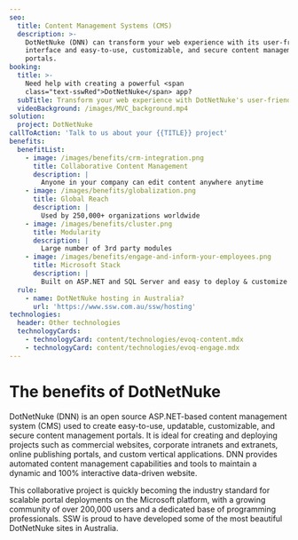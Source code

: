 ```yaml
---
seo:
  title: Content Management Systems (CMS)
  description: >-
    DotNetNuke (DNN) can transform your web experience with its user-friendly
    interface and easy-to-use, customizable, and secure content management
    portals.
booking:
  title: >-
    Need help with creating a powerful <span
    class="text-sswRed">DotNetNuke</span> app?
  subTitle: Transform your web experience with DotNetNuke's user-friendly interface
  videoBackground: /images/MVC_background.mp4
solution:
  project: DotNetNuke
callToAction: 'Talk to us about your {{TITLE}} project'
benefits:
  benefitList:
    - image: /images/benefits/crm-integration.png
      title: Collaborative Content Management
      description: |
        Anyone in your company can edit content anywhere anytime
    - image: /images/benefits/globalization.png
      title: Global Reach
      description: |
        Used by 250,000+ organizations worldwide
    - image: /images/benefits/cluster.png
      title: Modularity
      description: |
        Large number of 3rd party modules
    - image: /images/benefits/engage-and-inform-your-employees.png
      title: Microsoft Stack
      description: |
        Built on ASP.NET and SQL Server and easy to deploy & customize
  rule:
    - name: DotNetNuke hosting in Australia?
      url: 'https://www.ssw.com.au/ssw/hosting'
technologies:
  header: Other technologies
  technologyCards:
    - technologyCard: content/technologies/evoq-content.mdx
    - technologyCard: content/technologies/evoq-engage.mdx
---
```


# The benefits of  **DotNetNuke**

DotNetNuke (DNN) is an open source ASP.NET-based content management system (CMS) used to create easy-to-use, updatable, customizable, and secure content management portals. It is ideal for creating and deploying projects such as commercial websites, corporate intranets and extranets, online publishing portals, and custom vertical applications. DNN provides automated content management capabilities and tools to maintain a dynamic and 100% interactive data-driven website.

This collaborative project is quickly becoming the industry standard for scalable portal deployments on the Microsoft platform, with a growing community of over 200,000 users and a dedicated base of programming professionals. SSW is proud to have developed some of the most beautiful DotNetNuke sites in Australia.
